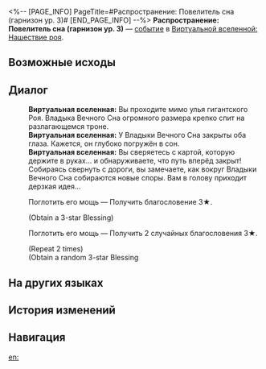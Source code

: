 <%-- [PAGE_INFO]
PageTitle=#Распространение: Повелитель сна (гарнизон ур. 3)#
[END_PAGE_INFO] --%>
{{Дополнить}}
{{ВВ Событие Инфобокс
|id                 = 18901-2
|Название           = 
|Изображение        = Событие ВВ Рой.png
|Испытание_в_вв     = 
|Испытание_в_рое    = Неизвестно
|Испытание_в_зиш    = 
|Испытание_в_рв     = 
|Испытание_в_облнеп = 
|Требования         = 
|Пред               = 
|След               = 
|Упоминания         = 
|Порядок            = 041
|Порядок_рв         = 
}}
'''Распространение: Повелитель сна (гарнизон ур. 3)''' — [[Виртуальная вселенная/События|событие]] в [[Виртуальная вселенная: Нашествие роя|Виртуальной вселенной: Нашествие роя]].

==Возможные исходы==
{{Возможные исходы
|Выбор_1 = Поглотить его мощь
|Результат_1 = Получить благословение 3★.

|Выбор_2 = Поглотить его мощь
|Результат_2 = Получить 2 случайных благословения 3★.
}}

==Диалог==
{{Диалог Начало}}
:'''Виртуальная вселенная:''' Вы проходите мимо улья гигантского Роя. Владыка Вечного Сна огромного размера крепко спит на разлагающемся троне.
:'''Виртуальная вселенная:''' У Владыки Вечного Сна закрыты оба глаза. Кажется, он глубоко погружён в сон.
:'''Виртуальная вселенная:''' Вы сверяетесь с картой, которую держите в руках... и обнаруживаете, что путь вперёд закрыт! Собираясь свернуть с дороги, вы замечаете, как вокруг Владыки Вечного Сна собираются новые споры. Вам в голову приходит дерзкая идея...
:{{Диалог|Звезда}} Поглотить его мощь &mdash; Получить благословение 3★.
:;(Obtain a 3-star Blessing)
:{{Диалог|Звезда}} Поглотить его мощь &mdash; Получить 2 случайных благословения 3★.
:;(Repeat 2 times)
:;(Obtain a random 3-star Blessing
{{Диалог Конец}}

==На других языках==
{{На других языках
|en   = Propagation: Slumbering Overlord (Third Praetorian)
|zhs  = 繁育•沉睡领主（三级卫戍）
|zht  = 繁育•沉睡領主（三級衛戍）
|ja   = {{Rubi|繁殖|はんしょく}}・{{Rubi|深眠|しんみん}}の{{Rubi|領主|りょうしゅ}}（{{Rubi|三級守備|さんきゅうしゅび}}）
|ko   = 번식•깊이 잠든 영주(3급 경비)
|es   = Propagación: Cacique dormido (tercer pretoriano)
|fr   = Le seigneur assoupi de la Propagation (troisième prétorien)
|ru   = Распространение: Повелитель сна (гарнизон ур. 3)
|th   = แพร่พันธุ์: ท่านผู้หลับใหล (กองกำลังระดับ 3)
|vi   = Sinh Sôi - Lãnh Chúa Ngủ Say (Cảnh Vệ Cấp 3)
|de   = Die Ausbreitung: Schlafender Herrscher (Garnisonsstufe 3)
|id   = Propagation: Raja yang Tertidur (Garnisun Tingkat 3)
|pt   = Propagação: Soberano Adormecido (Terceiro Pretoriano)
}}

==История изменений==
{{История изменений|3.5}}

==Навигация==
{{События ВВ Навбокс}}

[[en:]]